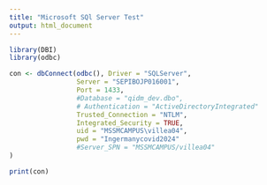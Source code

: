 ---
title: "Microsoft SQl Server Test"
output: html_document
---

```{r setup}
library(DBI)
library(odbc)

con <- dbConnect(odbc(), Driver = "SQLServer",
                 Server = "SEPIBOJP016001",
                 Port = 1433,
                 #Database = "qidm_dev.dbo",
                 # Authentication = "ActiveDirectoryIntegrated"
                 Trusted_Connection = "NTLM",
                 Integrated_Security = TRUE,
                 uid = "MSSMCAMPUS\villea04",
                 pwd = "Ingermanycovid2024"
                 #Server_SPN = "MSSMCAMPUS/villea04"
)

print(con)







```

